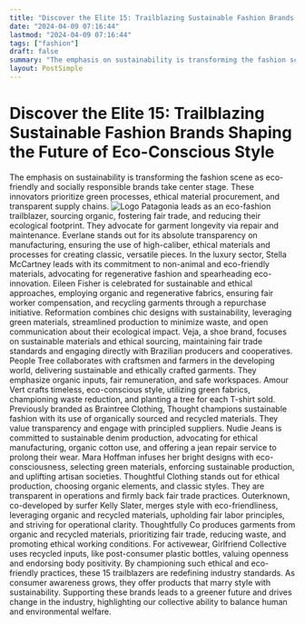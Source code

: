 ```yaml
---
title: "Discover the Elite 15: Trailblazing Sustainable Fashion Brands Shaping the Future of Eco-Conscious Style"
date: "2024-04-09 07:16:44"
lastmod: "2024-04-09 07:16:44"
tags: ["fashion"]
draft: false
summary: "The emphasis on sustainability is transforming the fashion scene as eco-friendly and socially responsible brands take center stage. These innovators prioritize green processes, ethical material procurement, and transparent supply chains."
layout: PostSimple
---
```

# Discover the Elite 15: Trailblazing Sustainable Fashion Brands Shaping the Future of Eco-Conscious Style
The emphasis on sustainability is transforming the fashion scene as eco-friendly and socially responsible brands take center stage. These innovators prioritize green processes, ethical material procurement, and transparent supply chains.
<img alt="Logo" class="lazyImg" data-src="https://cdn.seniorsselection.com/src_image/99a550a3b7c223872f38578b15729338.webp" src="/statics/image/loading.webp"/>
Patagonia leads as an eco-fashion trailblazer, sourcing organic, fostering fair trade, and reducing their ecological footprint. They advocate for garment longevity via repair and maintenance.
Everlane stands out for its absolute transparency on manufacturing, ensuring the use of high-caliber, ethical materials and processes for creating classic, versatile pieces.
In the luxury sector, Stella McCartney leads with its commitment to non-animal and eco-friendly materials, advocating for regenerative fashion and spearheading eco-innovation.
Eileen Fisher is celebrated for sustainable and ethical approaches, employing organic and regenerative fabrics, ensuring fair worker compensation, and recycling garments through a repurchase initiative.
Reformation combines chic designs with sustainability, leveraging green materials, streamlined production to minimize waste, and open communication about their ecological impact.
Veja, a shoe brand, focuses on sustainable materials and ethical sourcing, maintaining fair trade standards and engaging directly with Brazilian producers and cooperatives.
People Tree collaborates with craftsmen and farmers in the developing world, delivering sustainable and ethically crafted garments. They emphasize organic inputs, fair remuneration, and safe workspaces.
Amour Vert crafts timeless, eco-conscious style, utilizing green fabrics, championing waste reduction, and planting a tree for each T-shirt sold.
Previously branded as Braintree Clothing, Thought champions sustainable fashion with its use of organically sourced and recycled materials. They value transparency and engage with principled suppliers.
Nudie Jeans is committed to sustainable denim production, advocating for ethical manufacturing, organic cotton use, and offering a jean repair service to prolong their wear.
Mara Hoffman infuses her bright designs with eco-consciousness, selecting green materials, enforcing sustainable production, and uplifting artisan societies.
Thoughtful Clothing stands out for ethical production, choosing organic elements, and classic styles. They are transparent in operations and firmly back fair trade practices.
Outerknown, co-developed by surfer Kelly Slater, merges style with eco-friendliness, leveraging organic and recycled materials, upholding fair labor principles, and striving for operational clarity.
Thoughtfully Co produces garments from organic and recycled materials, prioritizing fair trade, reducing waste, and promoting ethical working conditions.
For activewear, Girlfriend Collective uses recycled inputs, like post-consumer plastic bottles, valuing openness and endorsing body positivity.
By championing such ethical and eco-friendly practices, these 15 trailblazers are redefining industry standards. As consumer awareness grows, they offer products that marry style with sustainability. Supporting these brands leads to a greener future and drives change in the industry, highlighting our collective ability to balance human and environmental welfare.
        